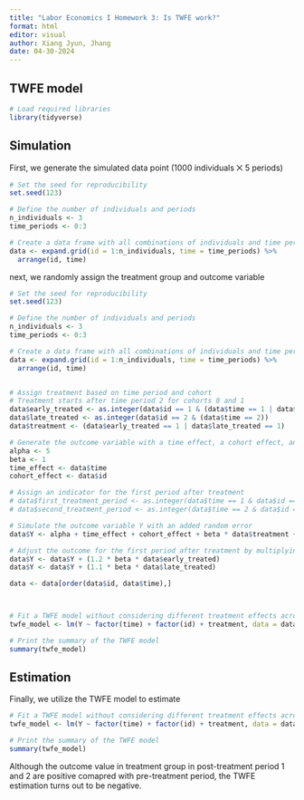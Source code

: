 ```yaml
---
title: "Labor Economics I Homework 3: Is TWFE work?"
format: html
editor: visual
author: Xiang Jyun, Jhang
date: 04-30-2024
---
```


## TWFE model

```R
# Load required libraries
library(tidyverse)
```

## Simulation

First, we generate the simulated data point (1000 individuals ⨉ 5 periods)

```R
# Set the seed for reproducibility
set.seed(123)

# Define the number of individuals and periods
n_individuals <- 3
time_periods <- 0:3

# Create a data frame with all combinations of individuals and time periods
data <- expand.grid(id = 1:n_individuals, time = time_periods) %>%
  arrange(id, time)
```

next, we randomly assign the treatment group and outcome variable

```R

# Set the seed for reproducibility
set.seed(123)

# Define the number of individuals and periods
n_individuals <- 3
time_periods <- 0:3

# Create a data frame with all combinations of individuals and time periods
data <- expand.grid(id = 1:n_individuals, time = time_periods) %>%
  arrange(id, time)


# Assign treatment based on time period and cohort
# Treatment starts after time period 2 for cohorts 0 and 1
data$early_treated <- as.integer(data$id == 1 & (data$time == 1 | data$time == 2))
data$late_treated <- as.integer(data$id == 2 & (data$time == 2))
data$treatment <- (data$early_treated == 1 | data$late_treated == 1)

# Generate the outcome variable with a time effect, a cohort effect, and a treatment effect
alpha <- 5
beta <- 1
time_effect <- data$time
cohort_effect <- data$id

# Assign an indicator for the first period after treatment
# data$first_treatment_period <- as.integer(data$time == 1 & data$id == 2)
# data$second_treatment_period <- as.integer(data$time == 2 & data$id == 3)

# Simulate the outcome variable Y with an added random error
data$Y <- alpha + time_effect + cohort_effect + beta * data$treatment + rnorm(nrow(data))

# Adjust the outcome for the first period after treatment by multiplying by 1000
data$Y <- data$Y + (1.2 * beta * data$early_treated)
data$Y <- data$Y + (1.1 * beta * data$late_treated)

data <- data[order(data$id, data$time),]



# Fit a TWFE model without considering different treatment effects across cohorts
twfe_model <- lm(Y ~ factor(time) + factor(id) + treatment, data = data)

# Print the summary of the TWFE model
summary(twfe_model)

```

## Estimation

Finally, we utilize the TWFE model to estimate

```R
# Fit a TWFE model without considering different treatment effects across cohorts
twfe_model <- lm(Y ~ factor(time) + factor(id) + treatment, data = data)

# Print the summary of the TWFE model
summary(twfe_model)
```
Although the outcome value in treatment group in post-treatment period 1 and 2 are positive comapred with pre-treatment period, the TWFE estimation turns out to be negative.